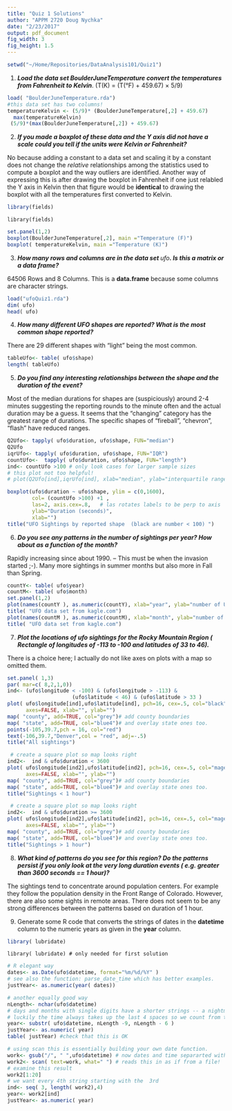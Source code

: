 ```yaml
---
title: "Quiz 1 Solutions"
author: "APPM 2720 Doug Nychka"
date: "2/23/2017"
output: pdf_document
fig_width: 3
fig_height: 1.5
---
```

```r
setwd("~/Home/Repositories/DataAnalysis101/Quiz1")
```
(1) ***Load the data set BoulderJuneTemperature convert the temperatures from  Fahrenheit to Kelvin***. (T(K) = (T(°F) + 459.67) × 5/9)
```r
load( "BoulderJuneTemperature.rda")
#this data set has two columns!
temperatureKelvin <- (5/9)* (BoulderJuneTemperature[,2] + 459.67)
  max(temperatureKelvin)
 (5/9)*(max(BoulderJuneTemperature[,2]) + 459.67) 
```

(2) ***If you made a boxplot of these data and the Y axis did not have a scale could you tell if the units were Kelvin or Fahrenheit?***

No because adding a constant to a data set and scaling it by a constant  does not change the 
*relative* relationships among the statistics used to compute a boxplot and the way outliers are identified. Another way of expressing this is after drawing the boxplot in Fahrenheit if one just relabled the Y axis in Kelvin then that figure would be **identical** to drawing the boxplot with all the temperatures first converted to Kelvin. 

```r
library(fields)
```
```
library(fields)
```

```r

set.panel(1,2)
boxplot(BoulderJuneTemperature[,2], main ="Temperature (F)")
boxplot( temperatureKelvin, main ="Temperature (K)")
```

(3) ***How many rows and columns are in the data set **ufo**. Is this a matrix or a data frame?***

64506 Rows and 8 Columns. This is a **data.frame** because some columns are character strings. 

```r
load("ufoQuiz1.rda")
dim( ufo)
head( ufo)
```

(4) ***How many different UFO shapes are reported? What is the most common shape reported?***

There are 29 different shapes with "light" being the most common. 

```r
tableUfo<- table( ufo$shape)
length( tableUfo)

```
(5) ***Do you find any interesting relationships between the shape and the duration of the event?***

Most of the median durations for shapes are (suspiciously) around 2-4 minutes suggesting the reporting rounds to the minute often and the actual duration may be a guess. 
It seems that the "changing" category has the greatest range of durations. The specific shapes of "fireball", "chevron", "flash"  have reduced ranges. 

```r

Q2Ufo<- tapply( ufo$duration, ufo$shape, FUN="median")
Q2Ufo
iqrUfo<- tapply( ufo$duration, ufo$shape, FUN="IQR")
countUfo<-  tapply( ufo$duration, ufo$shape, FUN="length")
ind<- countUfo >100 # only look cases for larger sample sizes
# this plot not too helpful!  
# plot(Q2Ufo[ind],iqrUfo[ind], xlab="median", ylab="interquartile range"  )

boxplot(ufo$duration ~ ufo$shape, ylim = c(0,1600),
        col= (countUfo >100) +1 ,
        las=2, axis.cex=.8,   # las rotates labels to be perp to axis
        ylab="Duration (seconds)",
        xlab="")
title("UFO Sightings by reported shape  (black are number < 100) ")
```

(6) ***Do you see any patterns in the number of sightings per year? How about as a function of the month?***

Rapidly increasing since about 1990. -- This must be when the invasion started ;-).
Many more sightings in summer months but also more in Fall than Spring.  

```r
countY<- table( ufo$year)
countM<- table( ufo$month)
set.panel(1,2)
plot(names(countY ), as.numeric(countY), xlab="year", ylab="number of UFO sightings" )
title( "UFO data set from kagle.com")
plot(names(countM ), as.numeric(countM), xlab="month", ylab="number of UFO sightings" )
title( "UFO data set from kagle.com")
```

(7) ***Plot the locations of ufo sightings for the Rocky Mountain Region ( Rectangle of longitudes of -113 to -100 and latitudes of 33 to 46).***

There is a choice here; I actually do not like axes on plots with a map so omitted them. 

```r

set.panel( 1,3)
par( mar=c( 8,2,1,0))
ind<- (ufo$longitude < -100) & (ufo$longitude > -113) &
                     (ufo$latitude < 46) & (ufo$latitude > 33 )
plot( ufo$longitude[ind],ufo$latitude[ind], pch=16, cex=.5, col="black",
      axes=FALSE, xlab="", ylab="")
map( "county", add=TRUE, col="grey")# add county boundaries
map( "state", add=TRUE, col="blue4")# and overlay state ones too.
points(-105,39.7,pch = 16, col="red")
text(-106,39.7,"Denver",col = "red", adj=-.5)
title("All sightings")

 # create a square plot so map looks right
ind2<-  ind & ufo$duration < 3600
plot( ufo$longitude[ind2],ufo$latitude[ind2], pch=16, cex=.5, col="magenta",
      axes=FALSE, xlab="", ylab="")
map( "county", add=TRUE, col="grey")# add county boundaries
map( "state", add=TRUE, col="blue4")# and overlay state ones too.
title("Sightings < 1 hour")

 # create a square plot so map looks right
ind2<-  ind & ufo$duration >= 3600
plot( ufo$longitude[ind2],ufo$latitude[ind2], pch=16, cex=.5, col="magenta",
      axes=FALSE, xlab="", ylab="")
map( "county", add=TRUE, col="grey")# add county boundaries
map( "state", add=TRUE, col="blue4")# and overlay state ones too.
title("Sightings > 1 hour")

```

(8) ***What kind of patterns do you see for this region?  Do the patterns persist if you only look at the very long duration events ( e.g. greater than 3600 seconds == 1 hour)?***

The sightings tend to concentrate around population centers. For example they follow the population density in the Front Range of Colorado. However, there are also some sights in remote areas. There does not seem to be any strong differences between the patterns based on duration of 1 hour. 


(9) Generate some R code that converts the strings of dates in the 
**datetime** column to the numeric years as given in the **year** column. 

```r
library( lubridate)
```

```
library( lubridate) # only needed for first solution
```

```r
# R elegant way
dates<- as.Date(ufo$datetime, format="%m/%d/%Y" ) 
# see also the function: parse_date_time which has better examples.
justYear<- as.numeric(year( dates))

# another equally good way
nLength<- nchar(ufo$datetime)
# days and months with single digits have a shorter strings -- a nightmare!
# luckily the time always takes up the last 4 spaces so we count from the end. 
year<- substr( ufo$datetime, nLength -9, nLength - 6 )
justYear<- as.numeric( year)
table( justYear) #check that this is OK

# using scan this is essentially building your own date function.
work<- gsub("/", " ",ufo$datetime) # now dates and time separarted with white spaces
work2<- scan( text=work, what=" ") # reads this in as if from a file!
# examine this result
work2[1:20] 
# we want every 4th string starting with the  3rd
ind<- seq( 3, length( work2),4)
year<- work2[ind]
justYear<- as.numeric( year)


```





